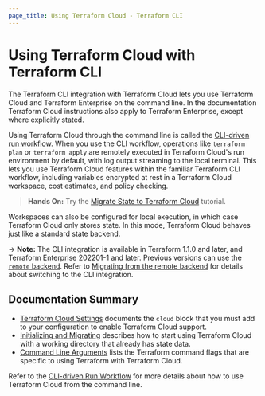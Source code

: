 ```yaml
---
page_title: Using Terraform Cloud - Terraform CLI
---
```


# Using Terraform Cloud with Terraform CLI

The Terraform CLI integration with Terraform Cloud lets you use Terraform Cloud and Terraform Enterprise on the command line. In the documentation Terraform Cloud instructions also apply to Terraform Enterprise, except where explicitly stated.

Using Terraform Cloud through the command line is called the [CLI-driven run workflow](/cloud-docs/run/cli). When you use the CLI workflow, operations like `terraform plan` or `terraform apply` are remotely executed in Terraform Cloud's run environment by default, with log output streaming to the local terminal. This lets you use Terraform Cloud features within the familiar Terraform CLI workflow, including variables encrypted at rest in a Terraform Cloud workspace, cost estimates, and policy checking.

> **Hands On:** Try the [Migrate State to Terraform Cloud](https://learn.hashicorp.com/tutorials/terraform/cloud-migrate) tutorial.

Workspaces can also be configured for local execution, in which case Terraform Cloud only stores state. In this mode, Terraform Cloud behaves just like a standard state backend.

-> **Note:** The CLI integration is available in Terraform 1.1.0 and later, and Terraform Enterprise 202201-1 and later. Previous versions can use the [`remote` backend](/language/settings/backends/remote). Refer to [Migrating from the remote
backend](/cli/cloud/migrating) for details about switching to the CLI integration.

## Documentation Summary

- [Terraform Cloud Settings](/cli/cloud/settings) documents the `cloud` block that you must add to your configuration to enable Terraform Cloud support.
- [Initializing and Migrating](/cli/cloud/migrating) describes
  how to start using Terraform Cloud with a working directory that already has state data.
- [Command Line Arguments](/cli/cloud/command-line-arguments) lists the Terraform command flags that are specific to using Terraform with Terraform Cloud.

Refer to the [CLI-driven Run Workflow](/cloud-docs/run/cli) for more details about how to use Terraform Cloud from the command line.
